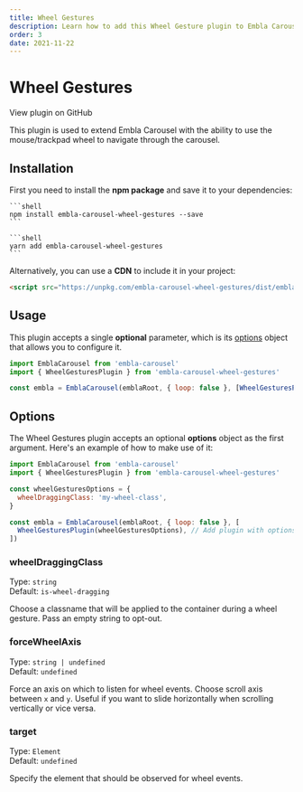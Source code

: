 ```yaml
---
title: Wheel Gestures
description: Learn how to add this Wheel Gesture plugin to Embla Carousel
order: 3
date: 2021-11-22
---
```



# Wheel Gestures

<RepositoryLink to="https://github.com/xiel/embla-carousel-wheel-gestures">
  View plugin on GitHub
</RepositoryLink>

This plugin is used to extend Embla Carousel with the ability to use the mouse/trackpad wheel to navigate through the carousel.

## Installation

First you need to install the **npm package** and save it to your dependencies:

<Tabs groupId="package-manager">
  <TabsItem label="npm" value="npm">

    ```shell
    npm install embla-carousel-wheel-gestures --save
    ```

  </TabsItem>
  <TabsItem label="yarn" value="yarn">

    ```shell
    yarn add embla-carousel-wheel-gestures
    ```

  </TabsItem>
</Tabs>

Alternatively, you can use a **CDN** to include it in your project:

```html
<script src="https://unpkg.com/embla-carousel-wheel-gestures/dist/embla-carousel-wheel-gestures.umd.js"></script>
```

## Usage

This plugin accepts a single **optional** parameter, which is its [options](/plugins/wheel-gestures/#options) object that allows you to configure it.

```js
import EmblaCarousel from 'embla-carousel'
import { WheelGesturesPlugin } from 'embla-carousel-wheel-gestures'

const embla = EmblaCarousel(emblaRoot, { loop: false }, [WheelGesturesPlugin()]) // Add plugin
```

## Options

The Wheel Gestures plugin accepts an optional **options** object as the first argument. Here's an example of how to make use of it:

```js
import EmblaCarousel from 'embla-carousel'
import { WheelGesturesPlugin } from 'embla-carousel-wheel-gestures'

const wheelGesturesOptions = {
  wheelDraggingClass: 'my-wheel-class',
}

const embla = EmblaCarousel(emblaRoot, { loop: false }, [
  WheelGesturesPlugin(wheelGesturesOptions), // Add plugin with options
])
```

### wheelDraggingClass

Type: <BrandPrimaryText>`string`</BrandPrimaryText>  
Default: <BrandSecondaryText>`is-wheel-dragging`</BrandSecondaryText>

Choose a classname that will be applied to the container during a wheel gesture. Pass an empty string to opt-out.

### forceWheelAxis

Type: <BrandPrimaryText>`string | undefined`</BrandPrimaryText>  
Default: <BrandSecondaryText>`undefined`</BrandSecondaryText>

Force an axis on which to listen for wheel events. Choose scroll axis between `x` and `y`. Useful if you want to slide horizontally when scrolling vertically or vice versa.

### target

Type: <BrandPrimaryText>`Element`</BrandPrimaryText>  
Default: <BrandSecondaryText>`undefined`</BrandSecondaryText>

Specify the element that should be observed for wheel events.

